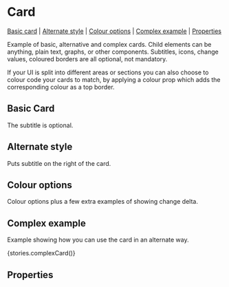 
# Card

[Basic card](#basic-card) | [Alternate style](#alternate-style) | [Colour options](#colour-options) | [Complex example](#complex-example) | [Properties](#properties)

Example of basic, alternative and complex cards. Child elements can be anything, plain text, graphs, or other components. Subtitles, icons, change values, coloured borders are all optional, not mandatory.

If your UI is split into different areas or sections you can also choose to colour code your cards to match, by applying a colour prop which adds the corresponding colour as a top border.

## Basic Card

The subtitle is optional.

<Preview>
  <Story id="components-card--basic-card" />
</Preview>

## Alternate style

Puts subtitle on the right of the card.

<Preview>
  <Story id="components-card--alternate-card" />
</Preview>

## Colour options

Colour options plus a few extra examples of showing change delta.

<Preview>
  <Story id="components-card--coloured-cards" />
</Preview>

## Complex example

Example showing how you can use the card in an alternate way.

<Preview>
  <Story name="complexCard">{stories.complexCard()}</Story>
</Preview>

## Properties

<Props of={Card} />
